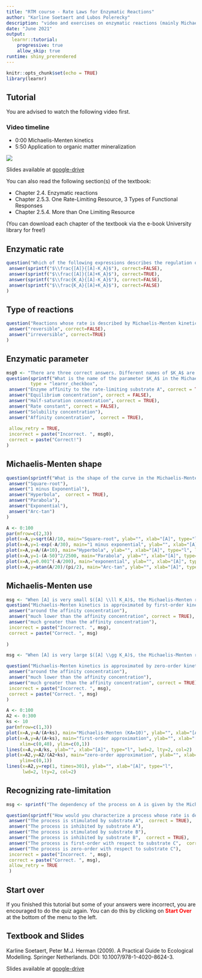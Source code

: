```yaml
---
title: "RTM course - Rate Laws for Enzymatic Reactions"
author: "Karline Soetaert and Lubos Polerecky"
description: "video and exercises on enzymatic reactions (mainly Michaelis-Menten)"
date: "June 2021"
output: 
  learnr::tutorial:
    progressive: true
    allow_skip: true
runtime: shiny_prerendered
---
```


```r
knitr::opts_chunk$set(echo = TRUE)
library(learnr)
```

## Tutorial

You are advised to watch the following video first.

### Video timeline
* 0:00 Michaelis-Menten kinetics
* 5:50 Application to organic matter mineralization

![](https://www.youtube.com/watch?v=z2p_qPvRuTg&list=PLx8PHcDdmF-uD1Pr07TU9SzlhlGpfrxqn&index=6)

Slides available at <a href="https://drive.google.com/drive/folders/1Bys0-xzXLCpFpWhD-HrH6jDKOyl8iJMd" target="_blank">google-drive</a>

You can also read the following section(s) of the textbook:

* Chapter 2.4. Enzymatic reactions
* Chapter 2.5.3. One Rate-Limiting Resource, 3 Types of Functional Responses
* Chapter 2.5.4. More than One Limiting Resource

(You can download each chapter of the textbook via the e-book University library for free!)

## Enzymatic rate

```r
question("Which of the following expressions describes the regulation of an enzymatic process by the concentration of the rate-limiting substrate A?", type = "learnr_radio",
 answer(sprintf("$\\frac{[A]}{[A]-K_A}$"), correct=FALSE),
 answer(sprintf("$\\frac{[A]}{[A]+K_A}$"), correct=TRUE),
 answer(sprintf("$\\frac{K_A}{[A]-K_A}$"), correct=FALSE),
 answer(sprintf("$\\frac{K_A}{[A]+K_A}$"), correct=FALSE)
)
```

## Type of reactions

```r
question("Reactions whose rate is described by Michaelis-Menten kinetics are", type = "learnr_radio",
 answer("reversible", correct=FALSE),
 answer("irreversible", correct=TRUE)
)
```

## Enzymatic parameter

```r
msg0 <- "There are three correct answers. Different names of $K_A$ are used depending on the context or research field."
question(sprintf("What is the name of the parameter $K_A$ in the Michaelis-Menten rate expression $\\frac{[A]}{[A]+K_A}$? (Note: multiple answers are correct.)"), 
         type = "learnr_checkbox",
 answer("Enzyme affinity to the rate-limiting substrate A", correct = TRUE),
 answer("Equilibrium concentration", correct = FALSE),
 answer("Half-saturation concentration", correct = TRUE),
 answer("Rate constant", correct = FALSE),
 answer("Solubility concentration"),
 answer("Affinity concentration",  correct = TRUE),
 
 allow_retry = TRUE,
 incorrect = paste("Incorrect. ", msg0),
 correct = paste("Correct!")
)
```

## Michaelis-Menten shape

```r
question(sprintf("What is the shape of the curve in the Michaelis-Menten rate expression $\\frac{[A]}{[A]+K_A}$?"), type = "learnr_radio",
 answer("Square-root"),
 answer("1 minus Exponential"),
 answer("Hyperbola",  correct = TRUE),
 answer("Parabola"),
 answer("Exponential"),
 answer("Arc-tan")
)
```

```r
A <- 0:100
par(mfrow=c(2,3))
plot(x=A,y=sqrt(A)/10, main="Square-root", ylab="", xlab="[A]", type="l", lwd=2)
plot(x=A,y=1-exp(-A/30), main="1 minus exponential", ylab="", xlab="[A]", type="l", lwd=2)
plot(x=A,y=A/(A+10), main="Hyperbola", ylab="", xlab="[A]", type="l", lwd=2)
plot(x=A,y=1-(A-50)^2/2500, main="Parabola", ylab="", xlab="[A]", type="l", lwd=2)
plot(x=A,y=0.001^(-A/200), main="exponential", ylab="", xlab="[A]", type="l", lwd=2)
plot(x=A,y=atan(A/20)/(pi/2), main="Arc-tan", ylab="", xlab="[A]", type="l", lwd=2)
```

## Michaelis-Menten use

```r
msg <- "When [A] is very small $([A] \\ll K_A)$, the Michaelis-Menten rate expression can be approximated according to $\\frac{[A]}{[A]+K_A}\\approx \\frac{[A]}{K_A} = \\frac{1}{K_A}\\cdot [A]$, which is first-order in [A]."
question("Michaelis-Menten kinetics is approximated by first-order kinetics when the substrate concentration is", type = "learnr_radio",
 answer("around the affinity concentration"),
 answer("much lower than the affinity concentration", correct = TRUE),
 answer("much greater than the affinity concentration"),
 incorrect = paste("Incorrect. ", msg),
 correct = paste("Correct. ", msg)
 
)
```

```r
msg <- "When [A] is very large $([A] \\gg K_A)$, the Michaelis-Menten rate expression can be approximated as $\\frac{[A]}{[A]+K_A} \\approx \\frac{[A]}{[A]} \\equiv 1$, which is zero-order in [A]."

question("Michaelis-Menten kinetics is approximated by zero-order kinetics when the substrate concentration is", type = "learnr_radio",
 answer("around the affinity concentration"),
 answer("much lower than the affinity concentration"),
 answer("much greater than the affinity concentration", correct = TRUE),
 incorrect = paste("Incorrect. ", msg),
 correct = paste("Correct. ", msg)
)
```

```r
A <- 0:100
A2 <- 0:300
ks <- 10
par(mfrow=c(1,3))
plot(x=A,y=A/(A+ks), main="Michaelis-Menten (KA=10)", ylab="", xlab="[A]", type="l", lwd=2)
plot(x=A,y=A/(A+ks), main="first-order approximation", ylab="", xlab="[A]", type="l", lwd=2, lty=1, 
     xlim=c(0,40), ylim=c(0,1))
lines(x=A,y=A/ks, ylab="", xlab="[A]", type="l", lwd=2, lty=2, col=2)
plot(x=A2,y=A2/(A2+ks), main="zero-order approximation", ylab="", xlab="[A]", type="l", lwd=2, lty=1,
     ylim=c(0,1))
lines(x=A2,y=rep(1, times=301), ylab="", xlab="[A]", type="l", 
      lwd=2, lty=2, col=2)
```

## Recognizing rate-limitation

```r
msg <- sprintf("The dependency of the process on A is given by the Michaelis-Menten kinetics $\\frac{[A]}{[A]+K_A}$; the dependency on B is given by $\\frac{K_B}{[B] + K_B}$ which is equal to $1-\\frac{[B]}{[B] + K_B}$, and this function will decrease with increasing $[B]$ (inhibition); the dependency on C is given by $r \\cdot [C]$, which is first-order with respect to [C].")

question(sprintf("How would you characterize a process whose rate is described by the following rate expression (where $r$, $K_A$ and $K_B$ are constants): $R = r \\cdot \\frac{[A]}{[A]+K_A} \\cdot \\frac{K_B}{[B] + K_B} \\cdot [C]$?"), type = "learnr_checkbox",
 answer("The process is stimulated by substrate A",  correct = TRUE),
 answer("The process is inhibited by substrate A"),
 answer("The process is stimulated by substrate B"),
 answer("The process is inhibited by substrate B",  correct = TRUE),
 answer("The process is first-order with respect to substrate C",  correct = TRUE),
 answer("The process is zero-order with respect to substrate C"),
 incorrect = paste("Incorrect. ", msg),
 correct = paste("Correct. ", msg),
 allow_retry = TRUE
 )
```

## Start over

If you finished this tutorial but some of your answers were incorrect, you are encouraged to do the quiz again. You can do this by clicking on <span style="color:red">**Start Over**</span> at the bottom of the menu to the left.

## Textbook and Slides

Karline Soetaert, Peter M.J. Herman (2009). A Practical Guide to Ecological Modelling. Springer Netherlands. DOI: 10.1007/978-1-4020-8624-3.

Slides available at <a href="https://drive.google.com/drive/folders/1Bys0-xzXLCpFpWhD-HrH6jDKOyl8iJMd" target="_blank">google-drive</a>